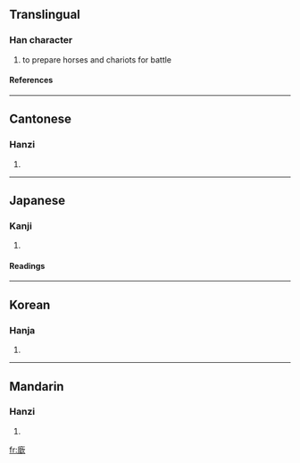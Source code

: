 ==Translingual==
===Han character===
{{Han char|rn=53|rad=广|as=12|sn=15|four=0028<sub>2</sub>|canj=戈金弓人 (ICNO)}}
# to prepare horses and chariots for battle
====References====
{{Han ref|kx=0350.270|dkj=09488|dj=0662.010|hdz=20902.100|uh=5EDE|ud=24286|bh=E574|bd=58740}}
----
==Cantonese==
===Hanzi===
{{yue-hanzi|jyut=|y=yam1}}
# {{defn|Cantonese}}
----
==Japanese==
===Kanji===
{{ja-kanji|grade=|rs=广12}}
# {{defn|Japanese}} 
====Readings====
{{ja-readings|on=[[きん]] (kin), [[こん]] (kon), [[ぎん]] (gin), [[ごん]] (gon), [[かん]] (kan), [[けん]] (ken)|kun=[[つらねる]] (tsuraneru), [[おこす]] (okosu), [[けはしいさま]] (kehashiisama)}}
----
==Korean==
===Hanja===
{{ko-hanja|hangeul=흠|rv=heum|mr=hŭm}}
# {{defn|Korean}}
----
==Mandarin==
===Hanzi===
{{cmn-hanzi|pin=[[xīn]] ([[xin1]])|wg=hsin<sup>1</sup>}}
# {{defn|Mandarin}}

[[fr:廞]]